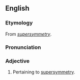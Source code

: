 ==English==
===Etymology===
From ''[[supersymmetry]]''.

===Pronunciation===
{{IPA|/suːpəsɪˈmɛtɹɪk/}}

===Adjective===
{{en-adj}}

# {{physics}} Pertaining to [[supersymmetry]].